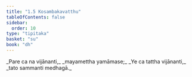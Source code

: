 ```yaml
---
title: "1.5 Kosambakavatthu"
tableOfContents: false
sidebar:
  order: 10
type: "tipitaka"
basket: "su"
book: "dh"
---
```



<DynamicBreadcrumb />

<Division number="6" book="dh">

<Paragraph number="7" type="verses" book="dh">
_Pare ca na vijānanti,_  
_mayamettha yamāmase;_  
_Ye ca tattha vijānanti,_  
_tato sammanti medhagā._
</Paragraph>
</Division>